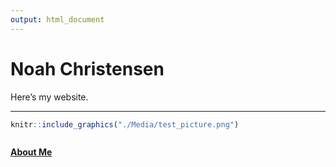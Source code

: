 ```yaml
---
output: html_document
---
```


# Noah Christensen

Here's my website. 


___


```r
knitr::include_graphics("./Media/test_picture.png")
```

```r

```

**[About Me](http://Noahjc26.github.io/about_me/index.html)**
